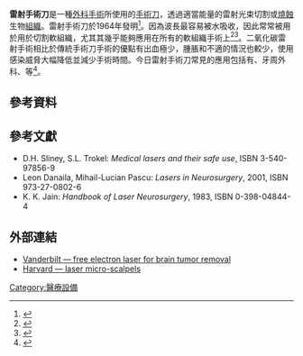 '''雷射手術刀'''是一種[[外科學|外科手術]]所使用的[[手術刀|手術刀]]，透過適當能量的雷射光束切割或[[燒蝕|燒蝕]]生物[[組織_(生物學)|組織]]。雷射手術刀於1964年發明<ref>{{Cite web |url=http://www.physiciansequipmentblog.com/?tag=laser-scalpel |title=www.physiciansequipmentblog.com |accessdate=2016-07-15 |archive-date=2016-03-06 |archive-url=https://web.archive.org/web/20160306024633/http://www.physiciansequipmentblog.com/?tag=laser-scalpel |dead-url=no }}</ref>。{{Link-en|二氧化碳雷射|Carbon dioxide laser}}因為波長最容易被水吸收，因此常常被用於用於切割軟組織，尤其其幾乎能夠應用在所有的軟組織手術上<ref>{{Cite book|title=Endoscopic Laser Surgery Handbook|last=Fisher|first=JC|publisher=Marcel Dekker|year=1987|isbn=|location=New York, NY|pages=1–130}}</ref><ref>{{Cite journal|last=Levine|first=R|last2=Vitruk|first2=P|date=2015|title=Laser-Assisted Operculectomy|url=http://www.ncbi.nlm.nih.gov/pubmed/26355439|journal=Compend Contin Educ Dent|pages=561–7|doi=|pmid=|access-date=|archive-date=2016-09-21|archive-url=https://web.archive.org/web/20160921213415/http://www.ncbi.nlm.nih.gov/pubmed/26355439|dead-url=no}}</ref>。二氧化碳雷射手術相比於傳統手術刀手術的優點有出血極少，腫脹和不適的情況也較少，使用感染威脅大幅降低並減少手術時間。今日雷射手術刀常見的應用包括有{{Link-en|口腔顎面外科|Oral and maxillofacial surgery}}、牙周外科、{{Link-en|腫瘤外科|Surgical oncology}}等<ref>{{Cite web|url=https://lightscalpel.com/laser-surgery/|title=Soft-Tissue Laser Surgery|last=|first=|date=|website=LightScalpel|publisher=|access-date=|archive-date=2018-01-31|archive-url=https://web.archive.org/web/20180131200900/https://www.lightscalpel.com/laser-surgery/|dead-url=no}}</ref>。

== 參考資料 ==
{{Reflist}}

== 參考文獻 ==
*D.H. Sliney, S.L. Trokel: ''Medical lasers and their safe use'', ISBN 3-540-97856-9
*Leon Danaila, Mihail-Lucian Pascu: ''Lasers in Neurosurgery'', 2001, ISBN 973-27-0802-6
*K. K. Jain: ''Handbook of Laser Neurosurgery'', 1983, ISBN 0-398-04844-4

== 外部連結 ==
*[https://web.archive.org/web/20050114061051/http://www.vanderbilt.edu/News/research/ravf96/ravf96_7.html Vanderbilt — free electron laser for brain tumor removal]
*[http://www.thecrimson.com/article.aspx?ref=353527 Harvard — laser micro-scalpels] {{Wayback|url=http://www.thecrimson.com/article.aspx?ref=353527 |date=20041025172558 }}

[[Category:醫療設備|Category:醫療設備]]